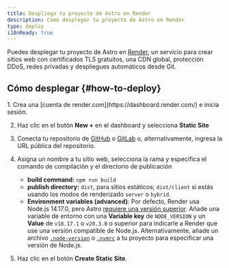 ```yaml
---
title: Despliega tu proyecto de Astro en Render
description: Cómo desplegar tu proyecto de Astro en Render
type: deploy
i18nReady: true
---
```


Puedes desplegar tu proyecto de Astro en [Render](https://render.com/), un servicio para crear sitios web con certificados TLS gratuitos, una CDN global, protección DDoS, redes privadas y despliegues automáticos desde Git.

## Cómo desplegar \{#how-to-deploy\}

<Steps>
1. Crea una [cuenta de render.com](https://dashboard.render.com/) e inicia sesión.

2. Haz clic en el botón **New +** en el dashboard y selecciona **Static Site**

3. Conecta tu repositorio de [GitHub](https://github.com/) o [GitLab](https://about.gitlab.com/) o, alternativamente, ingresa la URL pública del repositorio.

4. Asigna un nombre a tu sitio web, selecciona la rama y especifica el comando de compilación y el directorio de publicación
    - **build command:** `npm run build`
    - **publish directory:** `dist`, para sitios estáticos; `dist/client` si estás usando los modos de renderizado `server` o `hybrid`.
    - **Environment variables (advanced)**: Por defecto, Render usa Node.js 14.17.0, pero Astro [requiere una versión superior](/es/install-and-setup/#prerrequisitos). Añade una variable de entorno con una **Variable key** de `NODE_VERSION` y un **Value** de `v18.17.1` o `v20.3.0` o superior para indicarle a Render que use una versión compatible de Node.js. Alternativamente, añade un archivo [`.node-version`](https://render.com/docs/node-version) o [`.nvmrc`](https://render.com/docs/node-version) a tu proyecto para especificar una versión de Node.js.

5. Haz clic en el botón **Create Static Site**.
</Steps>

